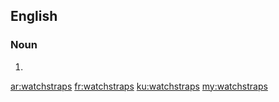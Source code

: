 ==English==

===Noun===
{{head|en|noun plural form}}

# {{plural of|watchstrap|lang=en}}

[[ar:watchstraps]]
[[fr:watchstraps]]
[[ku:watchstraps]]
[[my:watchstraps]]